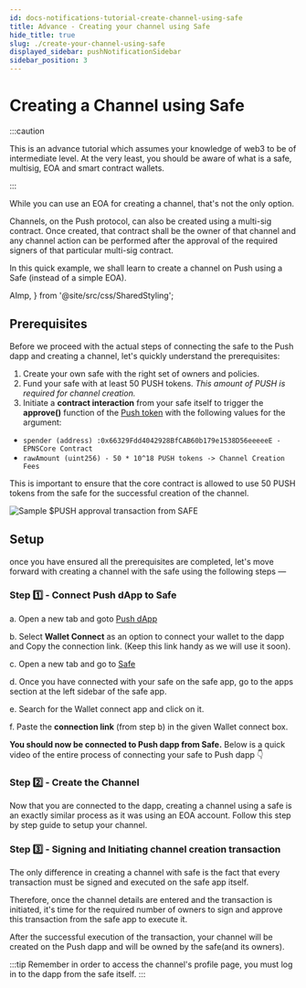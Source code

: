 ```yaml
---
id: docs-notifications-tutorial-create-channel-using-safe
title: Advance - Creating your channel using Safe
hide_title: true
slug: ./create-your-channel-using-safe
displayed_sidebar: pushNotificationSidebar
sidebar_position: 3
---
```


# Creating a Channel using Safe

:::caution

This is an advance tutorial which assumes your knowledge of web3 to be of intermediate level. At the very least, you should be aware of what is a safe, multisig, EOA and smart contract wallets.

:::

While you can use an EOA for creating a channel, that's not the only option. 

Channels, on the Push protocol, can also be created using a multi-sig contract. Once created, that contract shall be the owner of that channel and any channel action can be performed after the approval of the required signers of that particular multi-sig contract.

In this quick example, we shall learn to create a channel on Push using a Safe (instead of a simple EOA).

<head>
  <title>Create Channel using Safe | Tutorial | Push Notifications | Push Documentation</title>
</head>

  AImp,
} from '@site/src/css/SharedStyling';

## Prerequisites
Before we proceed with the actual steps of connecting the safe to the Push dapp and creating a channel, let's quickly understand the prerequisites:

1. Create your own safe with the right set of owners and policies.
2. Fund your safe with at least 50 PUSH tokens. _This amount of PUSH is required for channel creation._
3. Initiate a **contract interaction** from your safe itself to trigger the **approve()** function of the [Push token](https://etherscan.io/token/0xf418588522d5dd018b425e472991e52ebbeeeeee) with the following values for the argument:
  - `spender (address) :0x66329Fdd4042928BfCAB60b179e1538D56eeeeeE - EPNSCore Contract`
  - `rawAmount (uint256) - 50 * 10^18 PUSH tokens -> Channel Creation Fees`

This is important to ensure that the core contract is allowed to use 50 PUSH tokens from the safe for the successful creation of the channel.

![Sample $PUSH approval transaction from SAFE](/assets/docs/notifications/tutorials/tutorial-create-channel-using-safe/pushTransactionFormSafe.png "A sample of how PUSH approval transaction looks like from SAFE")

## Setup
once you have ensured all the prerequisites are completed, let's move forward with creating a channel with the safe using the following steps —

### Step 1️⃣ - Connect Push dApp to Safe

a. Open a new tab and goto [Push dApp](https://app.push.org "Production dApp of Push Protocol")

b. Select **Wallet Connect** as an option to connect your wallet to the dapp and Copy the connection link. (Keep this link handy as we will use it soon).

c. Open a new tab and go to [Safe](https://safe.global/ "Production dApp of Safe")

d. Once you have connected with your safe on the safe app, go to the apps section at the left sidebar of the safe app.

e. Search for the Wallet connect app and click on it.

f. Paste the **connection link** (from step b) in the given Wallet connect box.

**You should now be connected to Push dapp from Safe.** Below is a quick video of the entire process of connecting your safe to Push dapp 👇

<LoomEmbed embedURL="https://www.loom.com/embed/a08d946e81bc48e88f24874ebbfd0939?sid=17d62549-b889-4524-b6a5-ea5ff28351d2" />

### Step 2️⃣ - Create the Channel 

Now that you are connected to the dapp, creating a channel using a safe is an exactly similar process as it was using an EOA account. Follow this step by step guide to <AImp href="/docs/notifications/tutorials/create-your-channel/#setup-channel" title="Setup your notification channel via Push protocol">setup your channel</AImp>.

### Step 3️⃣ - Signing and Initiating channel creation transaction

The only difference in creating a channel with safe is the fact that every transaction must be signed and executed on the safe app itself.

Therefore, once the channel details are entered and the transaction is initiated, it's time for the required number of owners to sign and approve this transaction from the safe app to execute it.

After the successful execution of the transaction, your channel will be created on the Push dapp and will be owned by the safe(and its owners).

:::tip
Remember in order to access the channel's profile page,  you must log in to the dapp from the safe itself.
:::

<LoomEmbed embedURL="https://www.loom.com/embed/388b7a807f5c4bc3b8e7538c90a717a8?sid=fcf38949-efbb-4197-a28e-7cdccaa5d828" />